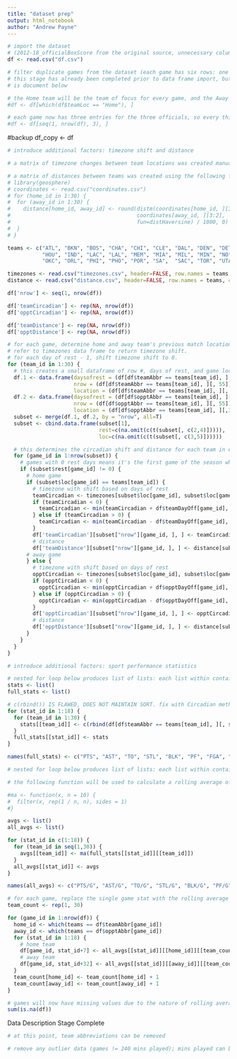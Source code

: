 ---
title: "dataset prep"
output: html_notebook
author: "Andrew Payne"
---

```{r}
# import the dataset
# (2012-18_officialBoxScore from the original source, unnecessary columns removed)
df <- read.csv("df.csv")
```

```{r}
# filter duplicate games from the dataset (each game has six rows: one official per row per team)
# this stage has already been completed prior to data frame import, but the process
# is document below

# the Home team will be the team of focus for every game, and the Away team will be their opponents
#df <- df[which(df$teamLoc == "Home"), ]

# each game now has three entries for the three officials, so every third row is selected
#df <- df[seq(1, nrow(df), 3), ]
```

#backup
df_copy <- df

```{r}
# introduce additional factors: timezone shift and distance

# a matrix of timezone changes between team locations was created manually

# a matrix of distances between teams was created using the following formula
# library(geosphere)
# coordinates <- read.csv("coordinates.csv")
# for (home_id in 1:30) {
#  for (away_id in 1:30) {
#    distance[home_id, away_id] <- round(distm(coordinates[home_id, ][3:2],
#                                        coordinates[away_id, ][3:2],
#                                        fun=distHaversine) / 1000, 0)
#  }
# }

teams <- c("ATL", "BKN", "BOS", "CHA", "CHI", "CLE", "DAL", "DEN", "DET", "GS",
           "HOU", "IND", "LAC", "LAL", "MEM", "MIA", "MIL", "MIN", "NO", "NY",
           "OKC", "ORL", "PHI", "PHO", "POR", "SA",  "SAC", "TOR", "UTA", "WAS")

timezones <- read.csv("timezones.csv", header=FALSE, row.names = teams, col.names = teams)
distance <- read.csv("distance.csv", header=FALSE, row.names = teams, col.names = teams)

df['nrow'] <- seq(1, nrow(df))

df['teamCircadian'] <- rep(NA, nrow(df))
df['opptCircadian'] <- rep(NA, nrow(df))

df['teamDistance'] <- rep(NA, nrow(df))
df['opptDistance'] <- rep(NA, nrow(df))

# for each game, determine home and away team's previous match locations.
# refer to timezones data frame to return timezone shift.
# for each day of rest - 1, shift timezone shift to 0.
for (team_id in 1:30) {
  # this creates a small dataframe of row #, days of rest, and game location
  df.1 <- data.frame(daysofrest = (df[df$teamAbbr == teams[team_id], ][, 7]),
                     nrow = (df[df$teamAbbr == teams[team_id], ][, 55]),
                     location = (df[df$teamAbbr == teams[team_id], ][, 3]))
  df.2 <- data.frame(daysofrest = (df[df$opptAbbr == teams[team_id], ][, 32]),
                     nrow = (df[df$opptAbbr == teams[team_id], ][, 55]),
                     location = (df[df$opptAbbr == teams[team_id], ][,3]))
  subset <- merge(df.1, df.2, by = "nrow", all=T)
  subset <- cbind.data.frame(subset[1],
                             rest=c(na.omit(c(t(subset[, c(2,4)])))),
                             loc=c(na.omit(c(t(subset[, c(3,5)])))))

  # this determines the circadian shift and distance for each team in each game
  for (game_id in 1:nrow(subset)) {
    # games with 0 rest days means it's the first game of the season which are ignored
    if (subset$rest[game_id] != 0) {
      # home game
      if (subset$loc[game_id] == teams[team_id]) {
        # timezone with shift based on days of rest
        teamCircadian <- timezones[subset$loc[game_id], subset$loc[game_id-1]]
        if (teamCircadian < 0) {
          teamCircadian <- min(teamCircadian + df$teamDayOff[game_id], 0)
        } else if (teamCircadian > 0) {
          teamCircadian <- min(teamCircadian - df$teamDayOff[game_id], 0)
        }
        df['teamCircadian'][subset["nrow"][game_id, ], ] <- teamCircadian
        # distance
        df['teamDistance'][subset["nrow"][game_id, ], ] <- distance[subset$loc[game_id], subset$loc[game_id-1]]
      # away game
      } else {
        # timezone with shift based on days of rest
        opptCircadian <- timezones[subset$loc[game_id], subset$loc[game_id-1]]
        if (opptCircadian < 0) {
          opptCircadian <- min(opptCircadian + df$opptDayOff[game_id], 0)
        } else if (opptCircadian > 0) {
          opptCircadian <- min(opptCircadian - df$opptDayOff[game_id], 0)
        }
        df['opptCircadian'][subset["nrow"][game_id, ], ] <- opptCircadian
        # distance
        df['opptDistance'][subset["nrow"][game_id, ], ] <- distance[subset$loc[game_id], subset$loc[game_id-1]]
      }
    }
  }
}

```

```{r}
# introduce additional factors: sport performance statistics

# nested for loop below produces list of lists: each list within contains a vector of each team's stats for each game
stats <- list()
full_stats <- list()

# c(rbind()) IS FLAWED, DOES NOT MAINTAIN SORT. fix with Circadian method
for (stat_id in 1:18) {
  for (team_id in 1:30) {
    stats[[team_id]] <- c(rbind(df[df$teamAbbr == teams[team_id], ][, stat_id+7], df[df$opptAbbr == teams[team_id], ][, stat_id+32]))
  }
  full_stats[[stat_id]] <- stats
}

names(full_stats) <- c("PTS", "AST", "TO", "STL", "BLK", "PF", "FGA", "FGM", "FG%", "3PA", "3PM", "3P%", "FTA", "FTM", "FT%", "ORB", "DRB", "TRB")

# nested for loop below produces list of lists: each list within contains a vector of each team's rolling average of stats

# the following function will be used to calculate a rolling average of each team's previous 10 matches:

#ma <- function(x, n = 10) {
#  filter(x, rep(1 / n, n), sides = 1)
#}

avgs <- list()
all_avgs <- list()

for (stat_id in c(1:18)) {
  for (team_id in seq(1,30)) {
    avgs[[team_id]] <- ma(full_stats[[stat_id]][[team_id]])
  }
  all_avgs[[stat_id]] <- avgs
}

names(all_avgs) <- c("PTS/G", "AST/G", "TO/G", "STL/G", "BLK/G", "PF/G", "FGA/G", "FGM/G", "FG%/G", "3PA/G", "3PM/G", "3P%/G", "FTA/G", "FTM/G", "FT%/G", "ORB/G", "DRB/G", "TRB/G")

# for each game, replace the single game stat with the rolling average game stats
team_count <- rep(1, 30)

for (game_id in 1:nrow(df)) {
  home_id <- which(teams == df$teamAbbr[game_id])
  away_id <- which(teams == df$opptAbbr[game_id])
  for (stat_id in 1:18) {
    # home team
    df[game_id, stat_id+7] <- all_avgs[[stat_id]][[home_id]][[team_count[home_id]]]
    # away team
    df[game_id, stat_id+32] <- all_avgs[[stat_id]][[away_id]][[team_count[away_id]]]
  }
  team_count[home_id] <- team_count[home_id] + 1
  team_count[away_id] <- team_count[away_id] + 1
}

# games will now have missing values due to the nature of rolling averages; these games will be removed before modelling
sum(is.na(df))
```

Data Description Stage Complete

```{r}
# at this point, team abbreviations can be removed

# remove any outlier data (games != 240 mins played); mins played can be removed after this step
```